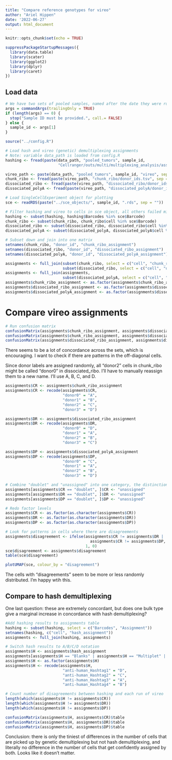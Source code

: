 ```yaml
---
title: "Compare reference genotypes for vireo"
author: "Ariel Hippen"
date: '2022-06-27'
output: html_document
---
```


```r
knitr::opts_chunk$set(echo = TRUE)
```

```r
suppressPackageStartupMessages({
  library(data.table)
  library(scater)
  library(ggplot2)
  library(dplyr)
  library(caret)
})
```



## Load data

```r
# We have two sets of pooled samples, named after the date they were run (12162021 and 01132022).
args = commandArgs(trailingOnly = TRUE)
if (length(args) == 0) {
  stop("Sample ID must be provided.", call.= FALSE)
} else {
  sample_id <- args[1]
}

source("../config.R")
```

```r
# Load hash and vireo (genetic) demultiplexing assignments
# Note: variable data_path is loaded from config.R
hashing <- fread(paste(data_path, "pooled_tumors", sample_id,
                       "Cellranger/outs/multi/multiplexing_analysis/assignment_confidence_table.csv", sep = "/"))

vireo_path <- paste(data_path, "pooled_tumors", sample_id, "vireo", sep = "/")
chunk_ribo <- fread(paste(vireo_path, "chunk_ribo/donor_ids.tsv", sep = "/"))
dissociated_ribo <- fread(paste(vireo_path, "dissociated_ribo/donor_ids.tsv", sep = "/"))
dissociated_polyA <- fread(paste(vireo_path, "dissociated_polyA/donor_ids.tsv", sep = "/"))
```

```r
# Load SingleCellExperiment object for plotting
sce <- readRDS(paste("../sce_objects/", sample_id, ".rds", sep = ""))
```

```r
# Filter hashing and vireo to cells in sce object, all others failed miQC filtering
hashing <- subset(hashing, hashing$Barcodes %in% sce$Barcode)
chunk_ribo <- subset(chunk_ribo, chunk_ribo$cell %in% sce$Barcode)
dissociated_ribo <- subset(dissociated_ribo, dissociated_ribo$cell %in% sce$Barcode)
dissociated_polyA <- subset(dissociated_polyA, dissociated_polyA$cell %in% sce$Barcode)
```

```r
# Subset down and join into one matrix
setnames(chunk_ribo, "donor_id", "chunk_ribo_assignment")
setnames(dissociated_ribo, "donor_id", "dissociated_ribo_assignment")
setnames(dissociated_polyA, "donor_id", "dissociated_polyA_assignment")

assignments <- full_join(subset(chunk_ribo, select = c("cell", "chunk_ribo_assignment")),
                         subset(dissociated_ribo, select = c("cell", "dissociated_ribo_assignment")))
assignments <- full_join(assignments,
                         subset(dissociated_polyA, select = c("cell", "dissociated_polyA_assignment")))
assignments$chunk_ribo_assignment <- as.factor(assignments$chunk_ribo_assignment)
assignments$dissociated_ribo_assignment <- as.factor(assignments$dissociated_ribo_assignment)
assignments$dissociated_polyA_assignment <- as.factor(assignments$dissociated_polyA_assignment)
```

# Compare vireo assignments

```r
# Run confusion matrix
confusionMatrix(assignments$chunk_ribo_assignment, assignments$dissociated_ribo_assignment)$table
confusionMatrix(assignments$chunk_ribo_assignment, assignments$dissociated_polyA_assignment)$table
confusionMatrix(assignments$dissociated_ribo_assignment, assignments$dissociated_polyA_assignment)$table
```
There seems to be a lot of concordance across the sets, which is encouraging. I want to check if there are patterns in the off-diagonal cells.

Since donor labels are assigned randomly, all "donor2" cells in chunk_ribo might be called "donor0" in dissociated_ribo. I'll have to manually reassign them to a new name. I'll use A, B, C, and D.
```r
assignments$CR <- assignments$chunk_ribo_assignment
assignments$CR <- recode(assignments$CR,
                         "donor0" = "A",
                         "donor1" = "B",
                         "donor2" = "C",
                         "donor3" = "D")

assignments$DR <- assignments$dissociated_ribo_assignment
assignments$DR <- recode(assignments$DR,
                         "donor0" = "D",
                         "donor1" = "A",
                         "donor2" = "B",
                         "donor3" = "C")

assignments$DP <- assignments$dissociated_polyA_assignment
assignments$DP <- recode(assignments$DP,
                         "donor0" = "C",
                         "donor1" = "A",
                         "donor2" = "B",
                         "donor3" = "D")
```

```r
# Combine "doublet" and "unassigned" into one category, the distinction doesn't seem important
assignments[assignments$CR == "doublet", ]$CR <- "unassigned"
assignments[assignments$DR == "doublet", ]$DR <- "unassigned"
assignments[assignments$DP == "doublet", ]$DP <- "unassigned"

# Redo factor levels
assignments$CR <- as.factor(as.character(assignments$CR))
assignments$DR <- as.factor(as.character(assignments$DR))
assignments$DP <- as.factor(as.character(assignments$DP))
```

```r
# Look for patterns in cells where there are disagreements
assignments$disagreement <- ifelse(assignments$CR != assignments$DR |
                                     assignments$CR != assignments$DP,
                                   1, 0)
sce$disagreement <- assignments$disagreement
table(sce$disagreement)
```
```r
plotUMAP(sce, colour_by = "disagreement")
```
The cells with "disagreements" seem to be more or less randomly distributed. I'm happy wtih this.

## Compare to hash demultiplexing

One last question: these are extremely concordant, but does one bulk type give a marginal increase in concordance with hash demultiplexing?

```r
#Add hashing results to assignments table
hashing <- subset(hashing, select = c("Barcodes", "Assignment"))
setnames(hashing, c("cell", "hash_assignment"))
assignments <- full_join(hashing, assignments)
```
```r
# Switch hash results to A/B/C/D notation
assignments$H <- assignments$hash_assignment
assignments[assignments$H == "Blanks" | assignments$H == "Multiplet" | assignments$H == "Unassigned", ]$H <- "unassigned"
assignments$H <- as.factor(assignments$H)
assignments$H <- recode(assignments$H,
                         "anti-human_Hashtag1" = "D",
                         "anti-human_Hashtag2" = "C",
                         "anti-human_Hashtag3" = "A",
                         "anti-human_Hashtag4" = "B")
```

```r
# Count number of disagreements between hashing and each run of vireo
length(which(assignments$H != assignments$CR))
length(which(assignments$H != assignments$DR))
length(which(assignments$H != assignments$DP))

confusionMatrix(assignments$H, assignments$CR)$table
confusionMatrix(assignments$H, assignments$DR)$table
confusionMatrix(assignments$H, assignments$DP)$table
```

Conclusion: there is only the tiniest of differences in the number of cells that are picked up by genetic demultiplexing but not hash demultiplexing, and literally no difference in the number of cells that get confidently assigned by both. Looks like it doesn't matter.
